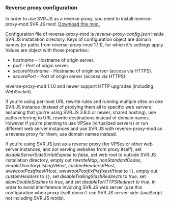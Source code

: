 ### Reverse proxy configuration

In order to use SVR.JS as a reverse proxy, you need to install reverse-proxy-mod SVR.JS mod. [Download this mod.](https://svrjs.org/mods)

Configuration file of reverse-proxy-mod is _reverse-proxy-config.json_ inside SVR.JS installation directory. Keys of configuration object are domain names (or paths from reverse-proxy-mod 1.1.1), for which it's settings apply. Values are object with those properties:

- _hostname_ - Hostname of origin server.
- _port_ - Port of origin server.
- _secureHostname_ - Hostname of origin server (access via HTTPS).
- _securePort_ - Port of origin server (access via HTTPS).

reverse-proxy-mod 1.1.0 and newer support HTTP upgrades (including WebSocket).

If you're using per-host URL rewrite rules and running multiple sites on one SVR.JS instance (instead of proxying them all to specific web servers; assuming that you're using SVR.JS 3.8.0 or newer; shared hosting), use paths referring to URL rewrite destinations instead of domain names. However if you're planning to use VPSes (virtualized servers) or run different web server instances and use SVR.JS with reverse-proxy-mod as a reverse proxy for them, use domain names instead.

If you're using SVR.JS just as a reverse proxy (for VPSes or other web server instances, and not serving websites from proxy itself), set _disableServerSideScriptExpose_ to _false_, set web root to outside SVR.JS installation directory, empty out _rewriteMap_, _nonStandardCodes_, _enableDirectoryListingVHost_, _customHeadersVHost_, _wwwrootPostfixesVHost_, _wwwrootPostfixPrefixesVHost_ to `[]`, empty out _customHeaders_ to `{}`, set _disableTrailingSlashRedirects_ to _true_, set _allowDoubleSlashes_ to _true_, and set _disableToHTTPSRedirect_ to _true_, in order to avoid interference involving SVR.JS web server (use this configuration when proxy itself doesn't use SVR.JS server-side JavaScript not including SVR.JS mods).
